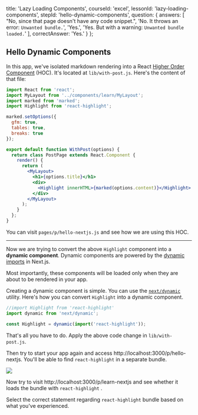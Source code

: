 
  title: 'Lazy Loading Components',
  courseId: 'excel',
  lessonId: 'lazy-loading-components',
  stepId: 'hello-dynamic-components',
  question: {
    answers: [
      "No, since that page doesn't have any code snippet.",
      'No. It throws an error: `Unwanted bundle.`',
      'Yes.',
      'Yes. But with a warning: `Unwanted bundle loaded.`'
    ],
    correctAnswer: 'Yes.'
  }
};

## Hello Dynamic Components

In this app, we've isolated markdown rendering into a React [Higher Order Component](https://reactjs.org/docs/higher-order-components.html) (HOC).
It's located at `lib/with-post.js`. Here's the content of that file:

```jsx
import React from 'react';
import MyLayout from '../components/learn/MyLayout';
import marked from 'marked';
import Highlight from 'react-highlight';

marked.setOptions({
  gfm: true,
  tables: true,
  breaks: true
});

export default function WithPost(options) {
  return class PostPage extends React.Component {
    render() {
      return (
        <MyLayout>
          <h1>{options.title}</h1>
          <div>
            <Highlight innerHTML>{marked(options.content)}</Highlight>
          </div>
        </MyLayout>
      );
    }
  };
}
```

You can visit `pages/p/hello-nextjs.js` and see how we are using this HOC.

---

Now we are trying to convert the above `Highlight` component into a **dynamic component**. Dynamic components are powered by the [dynamic imports](https://nextjs.org/docs/#dynamic-import) in Next.js.

Most importantly, these components will be loaded only when they are about to be rendered in your app.

Creating a dynamic component is simple. You can use the [`next/dynamic`](https://nextjs.org/docs/#dynamic-import) utility. Here's how you can convert `Highlight` into a dynamic component.

```jsx
//import Highlight from 'react-highlight'
import dynamic from 'next/dynamic';

const Highlight = dynamic(import('react-highlight'));
```

That's all you have to do.
Apply the above code change in `lib/with-post.js`.

Then try to start your app again and access http://localhost:3000/p/hello-nextjs. You'll be able to find `react-highlight` in a separate bundle.

![](/static/images/llc-network.png)

Now try to visit http://localhost:3000/p/learn-nextjs and see whether it loads the bundle with `react-highlight` .

Select the correct statement regarding `react-highlight` bundle based on what you've experienced.

